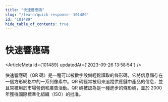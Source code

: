 ```yaml
---
title: "快速響應碼"
slug: "/learn/quick-response--101489"
id: "101489"
hide_table_of_contents: true
---
```



# 快速響應碼

<ArticleMeta id={101489} updatedAt={'2023-09-26 13:58:54'} />
<div className='border-solid border-b border-t-0 my-4 border-[var(--ifm-color-gray-300)]' />

快速響應碼（QR 碼）是一種可以被數字設備輕鬆讀取的條形碼，它將信息儲存在一個方形網格中的一系列像素中。QR 碼經常被用來追蹤供應鏈中產品的信息，並且常被用於市場營銷和廣告活動。QR 碼被認為是一種進步的條形碼，並於 2000 年獲得國際標準化組織（ISO）的批准。
